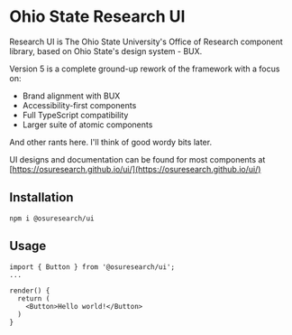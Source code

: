 
<Meta title="Getting Started / Overview" />

# Ohio State Research UI

Research UI is The Ohio State University's Office of Research component library, based on
Ohio State's design system - BUX.

Version 5 is a complete ground-up rework of the framework with a focus on:

- Brand alignment with BUX
- Accessibility-first components
- Full TypeScript compatibility
- Larger suite of atomic components

And other rants here. I'll think of good wordy bits later.


UI designs and documentation can be found for most components at [https://osuresearch.github.io/ui/](https://osuresearch.github.io/ui/)

## Installation

```
npm i @osuresearch/ui
```

## Usage

```tsx
import { Button } from '@osuresearch/ui';
...

render() {
  return (
    <Button>Hello world!</Button>
  )
}
```
